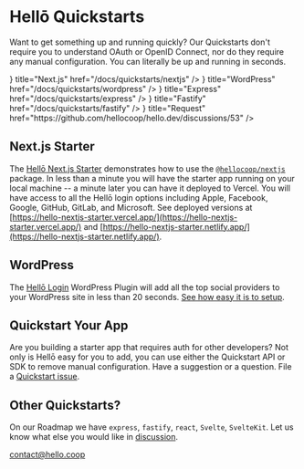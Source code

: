  
# Hellō Quickstarts

Want to get something up and running quickly? Our Quickstarts don't require you to understand OAuth or OpenID Connect, nor do they require any manual configuration. You can literally be up and running in seconds.

<Cards>
  <Card icon={<NextIcon/>} title="Next.js" href="/docs/quickstarts/nextjs" />
  <Card icon={<WordPressIcon/>} title="WordPress" href="/docs/quickstarts/wordpress" />
  <Card icon={<ExpressIcon/>} title="Express" href="/docs/quickstarts/express" />
  <Card icon={<FastifyIcon/>} title="Fastify" href="/docs/quickstarts/fastify" />
  <Card icon={<RequestIcon/>} title="Request" href="https://github.com/hellocoop/hello.dev/discussions/53" />
</Cards>

## Next.js Starter

The [Hellō Next.js Starter](https://github.com/hellocoop/hello-nextjs-starter) demonstrates how to use the [`@hellocoop/nextjs`](https://www.npmjs.com/package/@hellocoop/nextjs) package. 
In less than a minute you will have the starter app running on your local machine -- a minute later you can have it deployed to Vercel. 
You will have access to all the Hellō login options including Apple, Facebook, Google, GitHub, GitLab, and Microsoft. See deployed versions at [https://hello-nextjs-starter.vercel.app/](https://hello-nextjs-starter.vercel.app/) and [https://hello-nextjs-starter.netlify.app/](https://hello-nextjs-starter.netlify.app/).

## WordPress

The [Hellō Login](https://wordpress.org/plugins/hello-login/) WordPress Plugin will add all the top social providers to your WordPress site in less than 20 seconds. [See how easy it is to setup](https://blog.hello.coop/2023/07/hello-login-installation-and-comparison-video/). 

## Quickstart Your App

Are you building a starter app that requires auth for other developers? Not only is Hellō easy for you to add, you can use either the Quickstart API or SDK to remove manual configuration. Have a suggestion or a question. File a [Quickstart issue](https://github.com/hellocoop/quickstart/issues).


## Other Quickstarts?

On our Roadmap we have `express`, `fastify`, `react`, `Svelte`, `SvelteKit`. Let us know what else you would like in [discussion](https://github.com/hellocoop/hello.dev/discussions/53).

 [contact@hello.coop](mailto:contact@hello.coop?subject=Hellō+Plug-in+Inquiry)